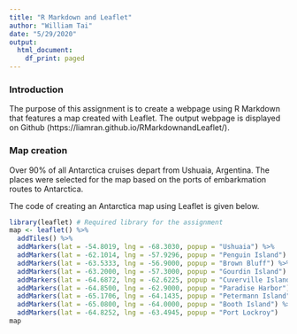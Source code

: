 ---
title: "R Markdown and Leaflet"
author: "William Tai"
date: "5/29/2020"
output:
  html_document:
    df_print: paged
---
### Introduction

The purpose of this assignment is to create a webpage using R Markdown that features a map created with Leaflet. The output webpage is displayed on Github (https://liamran.github.io/RMarkdownandLeaflet/).

### Map creation

Over 90% of all Antarctica cruises depart from Ushuaia, Argentina. The places were selected for the map based on the ports of embarkmation routes to Antarctica.

The code of creating an Antarctica map using Leaflet is given below.
```{r, message = FALSE}
library(leaflet) # Required library for the assignment
map <- leaflet() %>%
  addTiles() %>%
  addMarkers(lat = -54.8019, lng = -68.3030, popup = "Ushuaia") %>%
  addMarkers(lat = -62.1014, lng = -57.9296, popup = "Penguin Island") %>%
  addMarkers(lat = -63.5333, lng = -56.9000, popup = "Brown Bluff") %>%
  addMarkers(lat = -63.2000, lng = -57.3000, popup = "Gourdin Island") %>%
  addMarkers(lat = -64.6872, lng = -62.6225, popup = "Cuverville Island") %>%
  addMarkers(lat = -64.8500, lng = -62.9000, popup = "Paradise Harbor") %>%
  addMarkers(lat = -65.1706, lng = -64.1435, popup = "Petermann Island") %>%
  addMarkers(lat = -65.0800, lng = -64.0000, popup = "Booth Island") %>%
  addMarkers(lat = -64.8252, lng = -63.4945, popup = "Port Lockroy")
map
```

